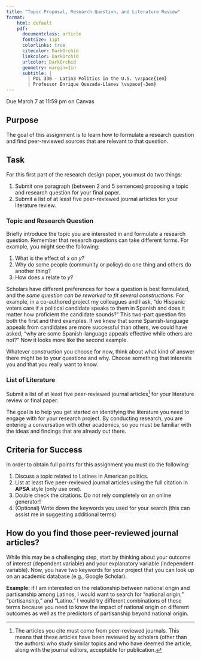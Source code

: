 ```yaml
---
title: "Topic Proposal, Research Question, and Literature Review"
format:
    html: default
    pdf: 
      documentclass: article
      fontsize: 11pt
      colorlinks: true
      citecolor: DarkOrchid
      linkcolor: DarkOrchid
      urlcolor: DarkOrchid
      geometry: margin=1in
      subtitle: | 
        | POL 330 - Latin3 Politics in the U.S. \vspace{1em}
        | Professor Enrique Quezada-Llanes \vspace{-3em}
---
```


:::{.callout-important}
Due March 7 at 11:59 pm on Canvas
:::


## Purpose

The goal of this assignment is to learn how to formulate a research question and find peer-reviewed sources that are relevant to that question.


## Task

For this first part of the research design paper, you must do two things:

1. Submit one paragraph (between 2 and 5 sentences) proposing a topic and research question for your final paper.
2. Submit a list of at least five peer-reviewed journal articles for your literature review.

### Topic and Research Question

Briefly introduce the topic you are interested in and formulate a research question. Remember that research questions can take different forms. For example, you might see the following:

1. What is the effect of *x* on *y*?
2. Why do some people (community or policy) do one thing and others do another thing?
3. How does *x* relate to *y*?

Scholars have different preferences for how a question is best formulated, and the *same question can be reworked to fit several constructions*. For example, in a co-authored project my colleagues and I ask, "do Hispanic voters care if a political candidate speaks to them in Spanish and does it matter how proficient the candidate sounds?" This two-part question fits both the first and third examples. If we knew that some Spanish-language appeals from candidates are more successful than others, we could have asked, "why are some Spanish-language appeals effective while others are not?" Now it looks more like the second example.

Whatever construction you choose for now, think about what kind of answer there might be to your questions and why. Choose something that interests you and that you really want to know.


### List of Literature

Submit a list of at least five peer-reviewed journal articles^[The articles you cite must come from peer-reviewed journals. This means that these articles have been reviewed by scholars (other than the authors) who study similar topics and who have deemed the article, along with the journal editors, acceptable for publication.] for your literature review or final paper.

The goal is to help you get started on identifying the literature you need to engage with for your research project. By conducting research, you are entering a conversation with other academics, so you must be familiar with the ideas and findings that are already out there.


## Criteria for Success

In order to obtain full points for this assignment you must do the following:

1. Discuss a topic related to Latines in American politics.
2. List at least five peer-reviewed journal articles using the full citation in **APSA** style (only use one). 
3. Double check the citations. Do not rely completely on an online generator!
4. (Optional) Write down the keywords you used for your search (this can assist me in suggesting additional terms)


## How do you find those peer-reviewed journal articles?

While this may be a challenging step, start by thinking about your outcome of interest (dependent variable) and your explanatory variable (independent variable). Now, you have two keywords for your project that you can look up on an academic database (e.g., Google Scholar). 

**Example:** if I am interested on the relationship between national origin and partisanship among Latinos, I would want to search for "national origin," "partisanship," and "Latino." I would try different combinations of these terms because you need to know the impact of national origin on different outcomes as well as the predictors of partisanship beyond national origin.




